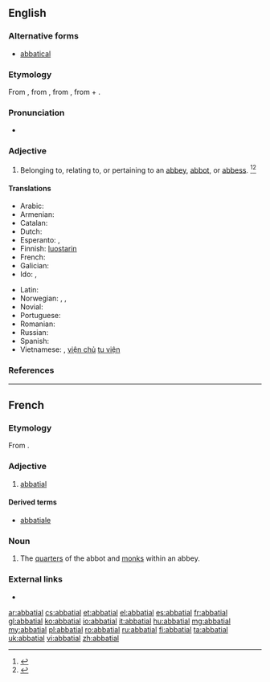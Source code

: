 ==English==

===Alternative forms===
* [[abbatical]]

===Etymology===
From {{etyl|enm|en}} {{term|abbacyal|lang=enm}}, from {{etyl|frm|en}} {{m|frm|abbatial}}, from {{etyl|LL.|en}} {{term|abbatialis|lang=la}}, from {{term|abbatia||abbey|lang=la}} + {{term|-ialis||-ial|lang=la}}.

===Pronunciation===
* {{a|GenAm}} {{IPA|/əˈbeɪ.ʃl̩/|/ˈæˌbeɪ.ʃl̩/|lang=en}}

===Adjective===
{{en-adj}}

# Belonging to, relating to, or pertaining to an [[abbey]], [[abbot]], or [[abbess]]. {{defdate|Late 17<sup>th</sup> century.}}<ref>{{R:OCD2|page=1}}</ref><ref>{{R:SOED5|page=3}}</ref>

====Translations====
{{trans-top|belonging to an abbey}}
* Arabic: {{t|ar|ديري, ديراني|tr=Dairy, Dairany|sc=Arab}}
* Armenian: {{t|hy|աբբայական|sc=Armn}}
* Catalan: {{t+|ca|abacial}}
* Dutch: {{t+|nl|abbatiaal}}
* Esperanto: {{t|eo|abata}}, {{t|eo|abateja}}
* Finnish: [[luostari|luostarin]] {{qualifier|genitive}}
* French: {{t+|fr|abbatial}}
* Galician: {{t+|gl|abacial}}
* Ido: {{t+|io|abadala}}, {{t|io|abadeyala}}
{{trans-mid}}
* Latin: {{t|la|abbātiālis}}
* Norwegian: {{t|no|abbed-}}, {{t|no|abbedisse-}}, {{t|no|abbedi-}}
* Novial: {{t|nov|abatial}}
* Portuguese: {{t+|pt|abacial}}
* Romanian: {{t|ro|abațial}}
* Russian: {{t+|ru|абба́тский|sc=Cyrl}}
* Spanish: {{t+|es|abacial}}
* Vietnamese: {{t|vi|trưởng tu viện}}, [[viện chủ]] [[tu viện]]
{{trans-bottom}}

===References===
<references/>

----

==French==

===Etymology===
From {{etyl|LL.|fr}} {{m|la|abbātiālis||abbatial}}.

===Adjective===
{{fr-adj|mp=abbatiaux}}

# [[abbatial#English|abbatial]]

====Derived terms====
* [[abbatiale]]

===Noun===
{{fr-noun|m|abbatiaux}}

# The [[quarters]] of the abbot and [[monk]]s within an abbey.

===External links===
* {{R:TLFi}}

[[ar:abbatial]]
[[cs:abbatial]]
[[et:abbatial]]
[[el:abbatial]]
[[es:abbatial]]
[[fr:abbatial]]
[[gl:abbatial]]
[[ko:abbatial]]
[[io:abbatial]]
[[it:abbatial]]
[[hu:abbatial]]
[[mg:abbatial]]
[[my:abbatial]]
[[pl:abbatial]]
[[ro:abbatial]]
[[ru:abbatial]]
[[fi:abbatial]]
[[ta:abbatial]]
[[uk:abbatial]]
[[vi:abbatial]]
[[zh:abbatial]]